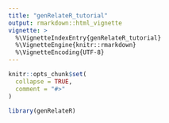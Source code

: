 ```yaml
---
title: "genRelateR_tutorial"
output: rmarkdown::html_vignette
vignette: >
  %\VignetteIndexEntry{genRelateR_tutorial}
  %\VignetteEngine{knitr::rmarkdown}
  %\VignetteEncoding{UTF-8}
---
```


```r
knitr::opts_chunk$set(
  collapse = TRUE,
  comment = "#>"
)
```

```r
library(genRelateR)
```
